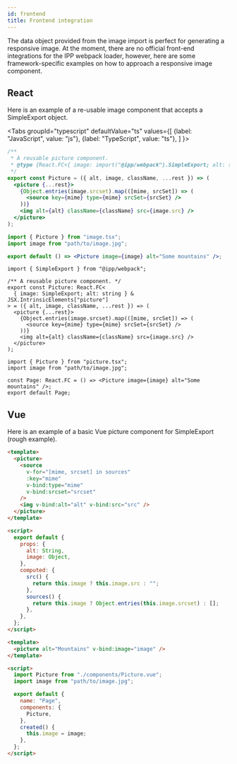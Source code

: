 ```yaml
---
id: frontend
title: Frontend integration
---
```



The data object provided from the image import is perfect for generating a responsive image. At the
moment, there are no official front-end integrations for the IPP webpack loader, however, here are
some framework-specific examples on how to approach a responsive image component.

## React

Here is an example of a re-usable image component that accepts a SimpleExport object.

<Tabs
  groupId="typescript"
  defaultValue="ts"
  values={[
    {label: "JavaScript", value: "js"},
    {label: "TypeScript", value: "ts"},
  ]
}>
<TabItem value="js">

```jsx title="picture.js"
/**
 * A reusable picture component.
 * @type {React.FC<{ image: import("@ipp/webpack").SimpleExport; alt: string } & JSX.IntrinsicElements["picture"]>}
 */
export const Picture = ({ alt, image, className, ...rest }) => (
  <picture {...rest}>
    {Object.entries(image.srcset).map(([mime, srcSet]) => (
      <source key={mime} type={mime} srcSet={srcSet} />
    ))}
    <img alt={alt} className={className} src={image.src} />
  </picture>
);
```

```jsx title="page.js"
import { Picture } from "image.tsx";
import image from "path/to/image.jpg";

export default () => <Picture image={image} alt="Some mountains" />;
```

</TabItem>
<TabItem value="ts">

```tsx title="picture.tsx"
import { SimpleExport } from "@ipp/webpack";

/** A reusable picture component. */
export const Picture: React.FC<
  { image: SimpleExport; alt: string } & JSX.IntrinsicElements["picture"]
> = ({ alt, image, className, ...rest }) => (
  <picture {...rest}>
    {Object.entries(image.srcset).map(([mime, srcSet]) => (
      <source key={mime} type={mime} srcSet={srcSet} />
    ))}
    <img alt={alt} className={className} src={image.src} />
  </picture>
);
```

```tsx title="page.tsx"
import { Picture } from "picture.tsx";
import image from "path/to/image.jpg";

const Page: React.FC = () => <Picture image={image} alt="Some mountains" />;
export default Page;
```

</TabItem>
</Tabs>

## Vue

Here is an example of a basic Vue picture component for SimpleExport (rough example).

```html title="Picture.vue"
<template>
  <picture>
    <source
      v-for="[mime, srcset] in sources"
      :key="mime"
      v-bind:type="mime"
      v-bind:srcset="srcset"
    />
    <img v-bind:alt="alt" v-bind:src="src" />
  </picture>
</template>

<script>
  export default {
    props: {
      alt: String,
      image: Object,
    },
    computed: {
      src() {
        return this.image ? this.image.src : "";
      },
      sources() {
        return this.image ? Object.entries(this.image.srcset) : [];
      },
    },
  };
</script>
```

```html title="Page.vue"
<template>
  <picture alt="Mountains" v-bind:image="image" />
</template>

<script>
  import Picture from "./components/Picture.vue";
  import image from "path/to/image.jpg";

  export default {
    name: "Page",
    components: {
      Picture,
    },
    created() {
      this.image = image;
    },
  };
</script>
```
